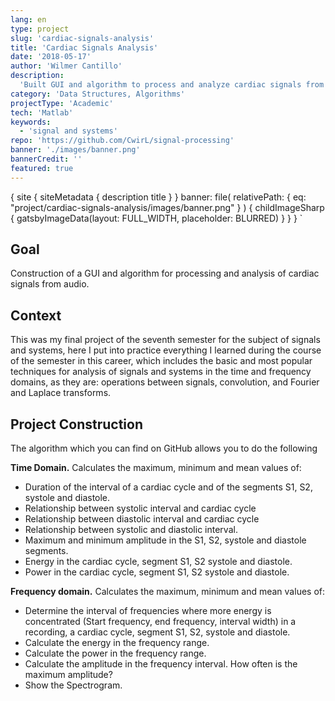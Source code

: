 ```yaml
---
lang: en
type: project
slug: 'cardiac-signals-analysis'
title: 'Cardiac Signals Analysis'
date: '2018-05-17'
author: 'Wilmer Cantillo'
description:
  'Built GUI and algorithm to process and analyze cardiac signals from audio.'
category: 'Data Structures, Algorithms'
projectType: 'Academic'
tech: 'Matlab'
keywords:
  - 'signal and systems'
repo: 'https://github.com/CwirL/signal-processing'
banner: './images/banner.png'
bannerCredit: ''
featured: true
---
```


  {
    site {
      siteMetadata {
        description
        title
      }
    }
    banner: file(
      relativePath: { eq: "project/cardiac-signals-analysis/images/banner.png" }
    ) {
      childImageSharp {
        gatsbyImageData(layout: FULL_WIDTH, placeholder: BLURRED)
      }
    }
  }
`

## Goal

Construction of a GUI and algorithm for processing and analysis of cardiac
signals from audio.

## Context

This was my final project of the seventh semester for the subject of signals and
systems, here I put into practice everything I learned during the course of the
semester in this career, which includes the basic and most popular techniques
for analysis of signals and systems in the time and frequency domains, as they
are: operations between signals, convolution, and Fourier and Laplace
transforms.

## Project Construction

The algorithm which you can find on GitHub allows you to do the following

**Time Domain.** Calculates the maximum, minimum and mean values of:

- Duration of the interval of a cardiac cycle and of the segments S1, S2,
  systole and diastole.
- Relationship between systolic interval and cardiac cycle
- Relationship between diastolic interval and cardiac cycle
- Relationship between systolic and diastolic interval.
- Maximum and minimum amplitude in the S1, S2, systole and diastole segments.
- Energy in the cardiac cycle, segment S1, S2 systole and diastole.
- Power in the cardiac cycle, segment S1, S2 systole and diastole.

**Frequency domain.** Calculates the maximum, minimum and mean values of:

- Determine the interval of frequencies where more energy is concentrated (Start
  frequency, end frequency, interval width) in a recording, a cardiac cycle,
  segment S1, S2, systole and diastole.
- Calculate the energy in the frequency range.
- Calculate the power in the frequency range.
- Calculate the amplitude in the frequency interval. How often is the maximum
  amplitude?
- Show the Spectrogram.
